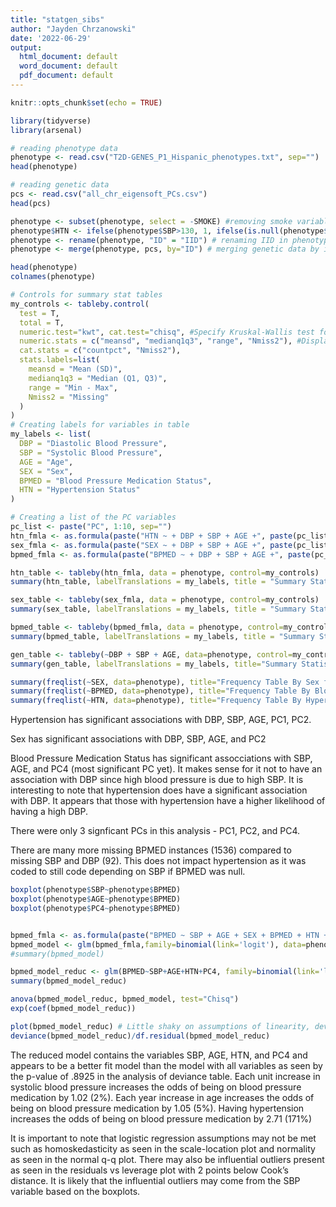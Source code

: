 ---
title: "statgen_sibs"
author: "Jayden Chrzanowski"
date: '2022-06-29'
output:
  html_document: default
  word_document: default
  pdf_document: default
---

```{r setup, include=FALSE}
knitr::opts_chunk$set(echo = TRUE)
```
```{r}
library(tidyverse)
library(arsenal)
```
```{r}
# reading phenotype data
phenotype <- read.csv("T2D-GENES_P1_Hispanic_phenotypes.txt", sep="")
head(phenotype)
```
```{r}
# reading genetic data
pcs <- read.csv("all_chr_eigensoft_PCs.csv")
head(pcs)
```
```{r}
phenotype <- subset(phenotype, select = -SMOKE) #removing smoke variable - all NAs
phenotype$HTN <- ifelse(phenotype$SBP>130, 1, ifelse(is.null(phenotype$BPMED), 1, ifelse(phenotype$BPMED==1, 1, 0))) #adding HTN variable
phenotype <- rename(phenotype, "ID" = "IID") # renaming IID in phenotype data to ID to merge with genetic data
phenotype <- merge(phenotype, pcs, by="ID") # merging genetic data by id var
```

```{r}
head(phenotype)
colnames(phenotype)
```
```{r, results='asis'}
# Controls for summary stat tables
my_controls <- tableby.control(
  test = T,
  total = T,
  numeric.test="kwt", cat.test="chisq", #Specify Kruskal-Wallis test for numeric vars and chi square for categorical vars
  numeric.stats = c("meansd", "medianq1q3", "range", "Nmiss2"), #Display mean, sd, median, q1 and q3, range, and missing values
  cat.stats = c("countpct", "Nmiss2"),
  stats.labels=list(
    meansd = "Mean (SD)",
    medianq1q3 = "Median (Q1, Q3)",
    range = "Min - Max",
    Nmiss2 = "Missing"
  )
)
# Creating labels for variables in table
my_labels <- list(
  DBP = "Diastolic Blood Pressure",
  SBP = "Systolic Blood Pressure",
  AGE = "Age",
  SEX = "Sex",
  BPMED = "Blood Pressure Medication Status",
  HTN = "Hypertension Status"
)

# Creating a list of the PC variables
pc_list <- paste("PC", 1:10, sep="")
htn_fmla <- as.formula(paste("HTN ~ + DBP + SBP + AGE +", paste(pc_list, collapse= "+")))
sex_fmla <- as.formula(paste("SEX ~ + DBP + SBP + AGE +", paste(pc_list, collapse= "+")))
bpmed_fmla <- as.formula(paste("BPMED ~ + DBP + SBP + AGE +", paste(pc_list, collapse= "+")))

htn_table <- tableby(htn_fmla, data = phenotype, control=my_controls) 
summary(htn_table, labelTranslations = my_labels, title = "Summary Statistics for Phenotypes By Hypertension")

sex_table <- tableby(sex_fmla, data = phenotype, control=my_controls) 
summary(sex_table, labelTranslations = my_labels, title = "Summary Statistics for Phenotype Data By Sex")

bpmed_table <- tableby(bpmed_fmla, data = phenotype, control=my_controls) 
summary(bpmed_table, labelTranslations = my_labels, title = "Summary Statistics for Phenotype Data By Blood Pressure Medication Status")

gen_table <- tableby(~DBP + SBP + AGE, data=phenotype, control=my_controls)
summary(gen_table, labelTranslations = my_labels, title="Summary Statistics for Phenotype Data")

summary(freqlist(~SEX, data=phenotype), title="Frequency Table By Sex for Phenotype Data", labelTranslations = my_labels)
summary(freqlist(~BPMED, data=phenotype), title="Frequency Table By Blood Pressure Medication Status for Phenotype Data", labelTranslations = my_labels)
summary(freqlist(~HTN, data=phenotype), title="Frequency Table By Hypertension Status for Phenotype Data", labelTranslations = my_labels)

```
Hypertension has significant associations with DBP, SBP, AGE, PC1, PC2.

Sex has significant associations with DBP, SBP, AGE, and PC2

Blood Pressure Medication Status has significant assocciations with SBP, AGE, and PC4 (most significant PC yet). It makes sense for it not to have an association with DBP since high blood pressure is due to high SBP. It is interesting to note that hypertension does have a significant association with DBP. It appears that those with hypertension have a higher likelihood of having a high DBP.

There were only 3 signficant PCs in this analysis - PC1, PC2, and PC4.

There are many more missing BPMED instances (1536) compared to missing SBP and DBP (92). This does not impact hypertension as it was coded to still code depending on SBP if BPMED was null.

```{r}
boxplot(phenotype$SBP~phenotype$BPMED)
boxplot(phenotype$AGE~phenotype$BPMED)
boxplot(phenotype$PC4~phenotype$BPMED)


bpmed_fmla <- as.formula(paste("BPMED ~ SBP + AGE + SEX + BPMED + HTN + + ", paste(pc_list, collapse="+")))
bpmed_model <- glm(bpmed_fmla,family=binomial(link='logit'), data=phenotype)
#summary(bpmed_model)

bpmed_model_reduc <- glm(BPMED~SBP+AGE+HTN+PC4, family=binomial(link='logit'), data=phenotype)
summary(bpmed_model_reduc)

anova(bpmed_model_reduc, bpmed_model, test="Chisq")
exp(coef(bpmed_model_reduc))

plot(bpmed_model_reduc) # Little shaky on assumptions of linearity, deviation from normality present, potential influential outliers
deviance(bpmed_model_reduc)/df.residual(bpmed_model_reduc) 
```
The reduced model contains the variables SBP, AGE, HTN, and PC4 and appears to be a better fit model than the model with all variables as seen by the p-value of .8925 in the analysis of deviance table.
Each unit increase in systolic blood pressure increases the odds of being on blood pressure medication by 1.02 (2%).
Each year increase in age increases the odds of being on blood pressure medication by 1.05 (5%). 
Having hypertension increases the odds of being on blood pressure medication by 2.71 (171%)

It is important to note that logistic regression assumptions may not be met such as homoskedasticity as seen in the scale-location plot and normality as seen in the normal q-q plot. There may also be influential outliers present as seen in the residuals vs leverage plot with 2 points below Cook's distance. It is likely that the influential outliers may come from the SBP variable based on the boxplots.


